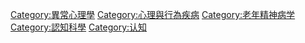 [[Category:異常心理學|Category:異常心理學]]
[[Category:心理與行為疾病|Category:心理與行為疾病]]
[[Category:老年精神病学|Category:老年精神病学]]
[[Category:認知科學|Category:認知科學]]
[[Category:认知|Category:认知]]